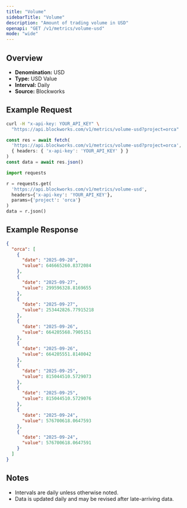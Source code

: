 ```yaml
---
title: "Volume"
sidebarTitle: "Volume"
description: "Amount of trading volume in USD"
openapi: "GET /v1/metrics/volume-usd"
mode: "wide"
---
```


## Overview

- **Denomination:** USD
- **Type:** USD Value
- **Interval:** Daily
- **Source:** Blockworks

## Example Request

<CodeGroup>

```bash cURL
curl -H "x-api-key: YOUR_API_KEY" \
  "https://api.blockworks.com/v1/metrics/volume-usd?project=orca"
```

```typescript TypeScript
const res = await fetch(
  'https://api.blockworks.com/v1/metrics/volume-usd?project=orca',
  { headers: { 'x-api-key': 'YOUR_API_KEY' } }
)
const data = await res.json()
```

```python Python
import requests

r = requests.get(
  'https://api.blockworks.com/v1/metrics/volume-usd',
  headers={'x-api-key': 'YOUR_API_KEY'},
  params={'project': 'orca'}
)
data = r.json()
```

</CodeGroup>

## Example Response

```json
{
  "orca": [
    {
      "date": "2025-09-28",
      "value": 646665260.8372084
    },
    {
      "date": "2025-09-27",
      "value": 299596328.8169655
    },
    {
      "date": "2025-09-27",
      "value": 253442826.77915218
    },
    {
      "date": "2025-09-26",
      "value": 664205568.7905151
    },
    {
      "date": "2025-09-26",
      "value": 664205551.8140042
    },
    {
      "date": "2025-09-25",
      "value": 815044510.5729073
    },
    {
      "date": "2025-09-25",
      "value": 815044510.5729076
    },
    {
      "date": "2025-09-24",
      "value": 576700618.0647593
    },
    {
      "date": "2025-09-24",
      "value": 576700618.0647591
    }
  ]
}
```

## Notes
- Intervals are daily unless otherwise noted.
- Data is updated daily and may be revised after late-arriving data.